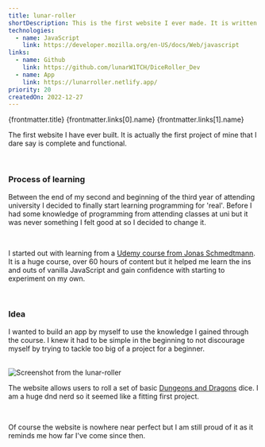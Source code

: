 ```yaml
---
title: lunar-roller
shortDescription: This is the first website I ever made. It is written with HTML, CSS and Javascript only. It's sole purpose is to allow user to roll multiple-sided dice.
technologies:
  - name: JavaScript
    link: https://developer.mozilla.org/en-US/docs/Web/javascript
links:
  - name: Github
    link: https://github.com/lunarW1TCH/DiceRoller_Dev
  - name: App
    link: https://lunarroller.netlify.app/
priority: 20
createdOn: 2022-12-27
---
```




<ProjectHeader>
  <slot slot='headerTitle'>{frontmatter.title}</slot>
  <slot slot='linkContent'>
    <BaseLink href={frontmatter.links[0].link}>
      <Github />
      {frontmatter.links[0].name}
    </BaseLink>
    <BaseLink class={css({ ml: '4' })} href={frontmatter.links[1].link}>
      <AppWindowMac />
      {frontmatter.links[1].name}
    </BaseLink>
  </slot>
</ProjectHeader>

<ProjectDateHeader
  createdOn={frontmatter.createdOn}
  updatedOn={frontmatter.updatedOn}
/>

The first website I have ever built. It is actually the first project of mine that I dare say is complete and functional.

<br />

### Process of learning

Between the end of my second and beginning of the third year of attending university I decided to finally start learning programming for 'real'. Before I had some knowledge of programming from attending classes at uni but it was never something I felt good at so I decided to change it.

<br />

I started out with learning from a [Udemy course from Jonas Schmedtmann](https://www.udemy.com/course/the-complete-javascript-course/?couponCode=ST15MT31224). It is a huge course, over 60 hours of content but it helped me learn the ins and outs of vanilla JavaScript and gain confidence with starting to experiment on my own.

<br />

### Idea

I wanted to build an app by myself to use the knowledge I gained through the course. I knew it had to be simple in the beginning to not discourage myself by trying to tackle too big of a project for a beginner.

<br />

<Img src={lunarRoller} alt='Screenshot from the lunar-roller' />

<br />

The website allows users to roll a set of basic [Dungeons and Dragons](https://dnd.wizards.com/) dice. I am a huge dnd nerd so it seemed like a fitting first project.

<br />

Of course the website is nowhere near perfect but I am still proud of it as it reminds me how far I've come since then.
